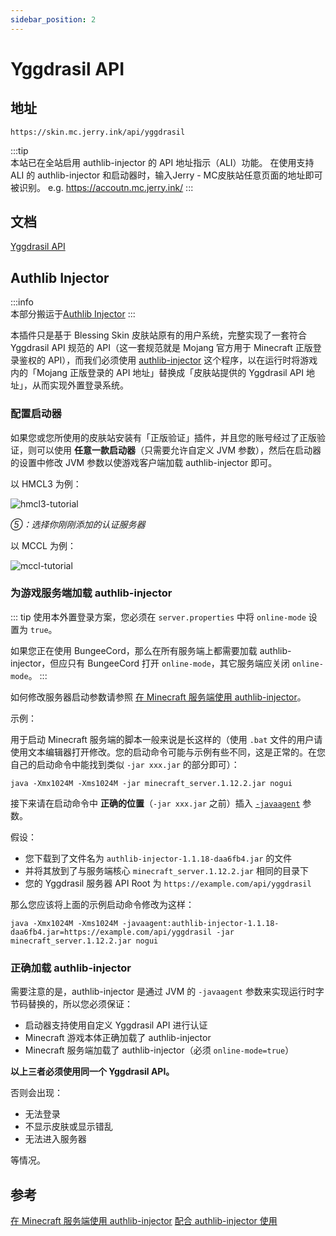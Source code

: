 ```yaml
---
sidebar_position: 2
---
```


# Yggdrasil API

## 地址  
```
https://skin.mc.jerry.ink/api/yggdrasil
```  
:::tip  
本站已在全站启用 authlib-injector 的 API 地址指示（ALI）功能。
在使用支持 ALI 的 authlib-injector 和启动器时，输入Jerry - MC皮肤站任意页面的地址即可被识别。
e.g. https://accoutn.mc.jerry.ink/
:::  

## 文档  
[Yggdrasil API](https://github.com/yushijinhun/authlib-injector/wiki/Yggdrasil%E6%9C%8D%E5%8A%A1%E7%AB%AF%E6%8A%80%E6%9C%AF%E8%A7%84%E8%8C%83)

## Authlib Injector  
:::info  
本部分搬运于[Authlib Injector](https://blessing.netlify.app/yggdrasil-api/authlib-injector.html)
:::

本插件只是基于 Blessing Skin 皮肤站原有的用户系统，完整实现了一套符合 Yggdrasil API 规范的 API（这一套规范就是 Mojang 官方用于 Minecraft 正版登录鉴权的 API），而我们必须使用 [authlib-injector](https://github.com/yushijinhun/authlib-injector) 这个程序，以在运行时将游戏内的「Mojang 正版登录的 API 地址」替换成「皮肤站提供的 Yggdrasil API 地址」，从而实现外置登录系统。

### 配置启动器

如果您或您所使用的皮肤站安装有「正版验证」插件，并且您的账号经过了正版验证，则可以使用 **任意一款启动器**（只需要允许自定义 JVM 参数），然后在启动器的设置中修改 JVM 参数以使游戏客户端加载 authlib-injector 即可。

以 HMCL3 为例：

![hmcl3-tutorial](https://gitcode.net/chearlai/f/-/raw/master/HMCLsmall.png)

*⑤：选择你刚刚添加的认证服务器*

以 MCCL 为例：

![mccl-tutorial](https://gitcode.net/chearlai/f/-/raw/master/MCCL.png)

### 为游戏服务端加载 authlib-injector

::: tip
使用本外置登录方案，您必须在 `server.properties` 中将 `online-mode` 设置为 `true`。

如果您正在使用 BungeeCord，那么在所有服务端上都需要加载 authlib-injector，但应只有 BungeeCord 打开 `online-mode`，其它服务端应关闭 `online-mode`。
:::

如何修改服务器启动参数请参照 [在 Minecraft 服务端使用 authlib-injector](https://github.com/yushijinhun/authlib-injector/wiki/%E5%9C%A8-Minecraft-%E6%9C%8D%E5%8A%A1%E7%AB%AF%E4%BD%BF%E7%94%A8-authlib-injector)。

示例：

用于启动 Minecraft 服务端的脚本一般来说是长这样的（使用 `.bat` 文件的用户请使用文本编辑器打开修改。您的启动命令可能与示例有些不同，这是正常的。在您自己的启动命令中能找到类似 `-jar xxx.jar` 的部分即可）：

```
java -Xmx1024M -Xms1024M -jar minecraft_server.1.12.2.jar nogui
```

接下来请在启动命令中 **正确的位置**（`-jar xxx.jar` 之前）插入 [`-javaagent`](https://github.com/yushijinhun/authlib-injector/wiki/%E5%90%AF%E5%8A%A8%E5%99%A8%E6%8A%80%E6%9C%AF%E8%A7%84%E8%8C%83#%E6%B7%BB%E5%8A%A0-jvm-%E5%8F%82%E6%95%B0) 参数。

假设：

- 您下载到了文件名为 `authlib-injector-1.1.18-daa6fb4.jar` 的文件
- 并将其放到了与服务端核心 `minecraft_server.1.12.2.jar` 相同的目录下
- 您的 Yggdrasil 服务器 API Root 为 `https://example.com/api/yggdrasil`

那么您应该将上面的示例启动命令修改为这样：

```
java -Xmx1024M -Xms1024M -javaagent:authlib-injector-1.1.18-daa6fb4.jar=https://example.com/api/yggdrasil -jar minecraft_server.1.12.2.jar nogui
```

### 正确加载 authlib-injector

需要注意的是，authlib-injector 是通过 JVM 的 `-javaagent` 参数来实现运行时字节码替换的，所以您必须保证：

- 启动器支持使用自定义 Yggdrasil API 进行认证
- Minecraft 游戏本体正确加载了 authlib-injector
- Minecraft 服务端加载了 authlib-injector（必须 `online-mode=true`）

**以上三者必须使用同一个 Yggdrasil API。**

否则会出现：

- 无法登录
- 不显示皮肤或显示错乱
- 无法进入服务器

等情况。

## 参考  
[在 Minecraft 服务端使用 authlib-injector](https://github.com/yushijinhun/authlib-injector/wiki/%E5%9C%A8-Minecraft-%E6%9C%8D%E5%8A%A1%E7%AB%AF%E4%BD%BF%E7%94%A8-authlib-injector)
[配合 authlib-injector 使用](https://github.com/bs-community/yggdrasil-api/wiki/0x03-%E9%85%8D%E5%90%88-authlib-injector-%E4%BD%BF%E7%94%A8)

